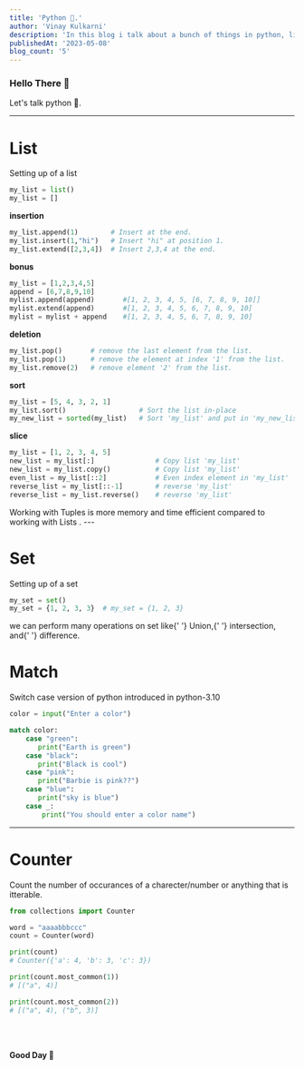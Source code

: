 ```yaml
---
title: 'Python 🐍.'
author: 'Vinay Kulkarni'
description: 'In this blog i talk about a bunch of things in python, like how you can harness the data structures properly.'
publishedAt: '2023-05-08'
blog_count: '5'
---
```


### Hello There 🐼

Let's talk python 🐍.

---

# List

Setting up of a list

```python title="main.py"
my_list = list()
my_list = []
```

**insertion**

```python title="main.py"
my_list.append(1)        # Insert at the end.
my_list.insert(1,"hi")   # Insert "hi" at position 1.
my_list.extend([2,3,4])  # Insert 2,3,4 at the end.
```

**bonus**

```python title="main.py"
my_list = [1,2,3,4,5]
append = [6,7,8,9,10]
mylist.append(append)       #[1, 2, 3, 4, 5, [6, 7, 8, 9, 10]]
mylist.extend(append)       #[1, 2, 3, 4, 5, 6, 7, 8, 9, 10]
mylist = mylist + append    #[1, 2, 3, 4, 5, 6, 7, 8, 9, 10]
```

**deletion**

```python title="main.py"
my_list.pop()       # remove the last element from the list.
my_list.pop(1)      # remove the element at index '1' from the list.
my_list.remove(2)   # remove element '2' from the list.
```

**sort**

```python title="main.py"
my_list = [5, 4, 3, 2, 1]
my_list.sort()                  # Sort the list in-place
my_new_list = sorted(my_list)   # Sort 'my_list' and put in 'my_new_list'
```

**slice**

```python title="main.py"
my_list = [1, 2, 3, 4, 5]
new_list = my_list[:]               # Copy list 'my_list'
new_list = my_list.copy()           # Copy list 'my_list'
even_list = my_list[::2]            # Even index element in 'my_list'
reverse_list = my_list[::-1]        # reverse 'my_list'
reverse_list = my_list.reverse()    # reverse 'my_list'
```

<Callout className="text-zinc-400">
  Working with <span className="font-bold text-zinc-300">Tuples</span> is more
  <span className="font-bold text-zinc-300">memory</span> and <span className="font-bold text-zinc-300">
    time
  </span> efficient compared to working with <span className="font-bold text-zinc-300">
    Lists
  </span>.
</Callout>
---

# Set

Setting up of a set

```python title="main.py"
my_set = set()
my_set = {1, 2, 3, 3}  # my_set = {1, 2, 3}
```

<Callout>
  we can perform many operations on set like{' '}
  <span className="font-bold text-zinc-300">Union</span>,{' '}
  <span className="font-bold text-zinc-300">intersection</span>, and{' '}
  <span className="font-bold text-zinc-300">difference</span>.
</Callout>

# Match

Switch case version of python introduced in python-3.10

```python title="main.py"
color = input("Enter a color")

match color:
    case "green":
       print("Earth is green")
    case "black":
       print("Black is cool")
    case "pink":
       print("Barbie is pink??")
    case "blue":
       print("sky is blue")
    case _:
        print("You should enter a color name")
```

---

# Counter

Count the number of occurances of a charecter/number or anything that is itterable.

```python title="main.py"
from collections import Counter

word = "aaaabbbccc"
count = Counter(word)

print(count)
# Counter({'a': 4, 'b': 3, 'c': 3})

print(count.most_common(1))
# [("a", 4)]

print(count.most_common(2))
# [("a", 4), ("b", 3)]
```

<br />
<br />

**Good Day 🐼**
